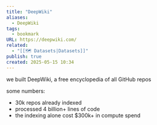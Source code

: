 ```yaml
---
title: "DeepWiki"
aliases:
  - DeepWiki
tags:
  - bookmark
URL: https://deepwiki.com/
related:
  - "[[🗺️ Datasets|Datasets]]"
publish: true
created: 2025-05-15 10:34
---
```




we built DeepWiki, a free encyclopedia of all GitHub repos

some numbers:
- 30k repos already indexed
- processed 4 billion+ lines of code
- the indexing alone cost $300k+ in compute spend